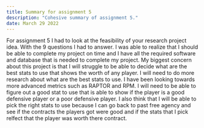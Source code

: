 ```yaml
---
title: Summary for assignment 5
description: "Cohesive summary of assignment 5."
date: March 29 2022
---
```


For assignment 5 I had to look at the feasibility of your research project idea. With the 9 questions
I had to answer. I was able to realize that I should be able to complete my project on time and I have
all the required software and database that is needed to complete my project. My biggest concern
about this project is that I will struggle to be able to decide what are the best stats to use that
shows the worth of any player. I will need to do more research about what are the best stats to use.
I have been looking towards more advanced metrics such as RAPTOR and RPM. I will need to be able to
figure out a good stat to use that is able to show if the player is a good defensive player or a
poor defensive player. I also think that I will be able to pick the right stats to use because I
can go back to past free agency and see if the contracts the players got were good and if the stats
that I pick relfect that the player was worth there contract.
